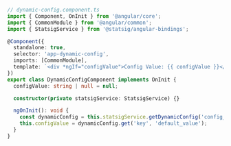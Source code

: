 ```ts
// dynamic-config.component.ts
import { Component, OnInit } from '@angular/core';
import { CommonModule } from '@angular/common';
import { StatsigService } from '@statsig/angular-bindings';

@Component({
  standalone: true,
  selector: 'app-dynamic-config',
  imports: [CommonModule],
  template: `<div *ngIf="configValue">Config Value: {{ configValue }}</div>`,
})
export class DynamicConfigComponent implements OnInit {
  configValue: string | null = null;

  constructor(private statsigService: StatsigService) {}

  ngOnInit(): void {
    const dynamicConfig = this.statsigService.getDynamicConfig('config_name');
    this.configValue = dynamicConfig.get('key', 'default_value');
  }
}
```


